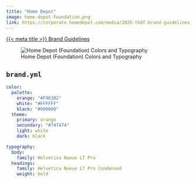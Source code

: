 ```yaml
---
title: "Home Depot"
image: home-depot-foundation.png
link: https://corporate.homedepot.com/media/2020-thdf-brand-guidelines
---
```


[{{< meta title >}} Brand Guidelines]({{< meta link >}})

![Home Depot (Foundation) Colors and Typography](home-depot-foundation.png)

::: {.callout collapse="true"}
## `brand.yml`

```yaml
color:
  palette:
    orange: "#F96302"
    white: "#FFFFFF"
    black: "#000000"
  theme:
    primary: orange
    secondary: "#747474"
    light: white
    dark: black

typography:
  body:
    family: Helvetica Nueue LT Pro
  headings:
    family: Helvetica Nueue LT Pro Condensed
    weight: bold
```
:::